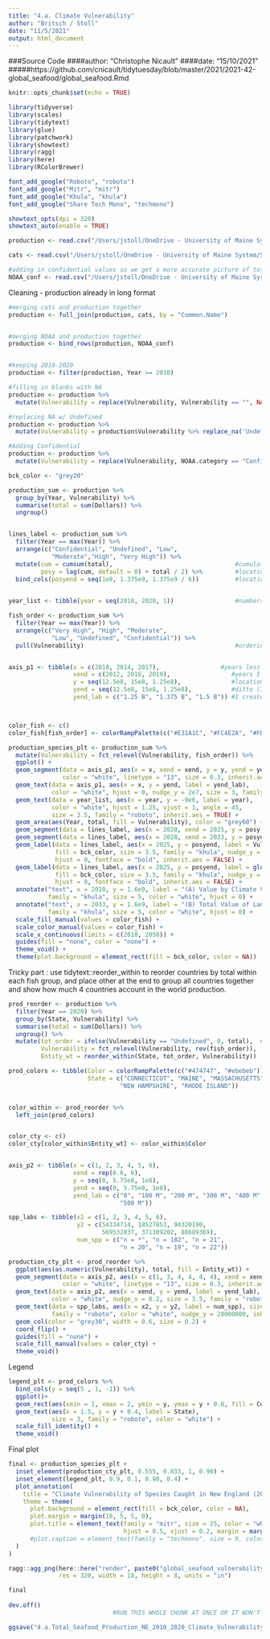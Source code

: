 ```yaml
---
title: "4.a. Climate Vulnerability"
author: "Britsch / Stoll"
date: "11/5/2021"
output: html_document
---
```



###Source Code
####author: "Christophe Nicault"
####date: "15/10/2021"
#####https://github.com/cnicault/tidytuesday/blob/master/2021/2021-42-global_seafood/global_seafood.Rmd


```r
knitr::opts_chunk$set(echo = TRUE)
```

```r

library(tidyverse)
library(scales)
library(tidytext)
library(glue)
library(patchwork)
library(showtext)
library(ragg)
library(here)
library(RColorBrewer)

font_add_google("Roboto", "roboto")                
font_add_google("Mitr", "mitr")
font_add_google("Khula", "khula")
font_add_google("Share Tech Mono", "techmono")

showtext_opts(dpi = 320)
showtext_auto(enable = TRUE)

```

```r

production <- read.csv("/Users/jstoll/OneDrive - University of Maine System/Social_Coasts_Lab/seafood_systems/Data/Processed_Data/ACCSP_Landings_Nonconfidential_Commercial_2007_2020_clean.csv", stringsAsFactors = FALSE)

cats <- read.csv("/Users/jstoll/OneDrive - University of Maine System/Social_Coasts_Lab/seafood_systems/Data/Processed_Data/Species_Categories_Climate_Vulnerability_clean.csv", stringsAsFactors = FALSE)

#adding in confidential values so we get a more accurate picture of total landings for the region
NOAA_conf <- read.csv("/Users/jstoll/OneDrive - University of Maine System/Social_Coasts_Lab/seafood_systems/Data/Processed_Data/NOAA_Landings_Summarized_Confidential_lbs_value_2007_2020_clean.csv", stringsAsFactors = FALSE)


```

Cleaning - production already in long format

```r

#merging cats and production together
production <- full_join(production, cats, by = "Common.Name")


#merging NOAA and production together
production <- bind_rows(production, NOAA_conf)


#keeping 2010-2020
production <- filter(production, Year >= 2010)

#filling in blanks with NA
production <- production %>%
  mutate(Vulnerability = replace(Vulnerability, Vulnerability == "", NA))

#replacing NA w/ Undefined
production <- production %>%
  mutate(Vulnerability = production$Vulnerability %>% replace_na('Undefined'))

#Adding Confidential
production <- production %>%
  mutate(Vulnerability = replace(Vulnerability, NOAA.category == "Confidential", "Confidential"))

```


```r

bck_color <- "grey20"

production_sum <- production %>%
  group_by(Year, Vulnerability) %>%
  summarise(total = sum(Dollars)) %>%
  ungroup()


lines_label <- production_sum %>%
  filter(Year == max(Year)) %>%
  arrange(c("Confidential", "Undefined", "Low", 
            "Moderate","High", "Very High")) %>%
  mutate(cum = cumsum(total),                                  #cumulative value for 2020
         posy = lag(cum, default = 0) + total / 2) %>%         #location of left end of the lines going from graph to labels
  bind_cols(posyend = seq(1e8, 1.375e9, 1.375e9 / 6))          #location of the right end of the lines going from graph to labels          
         

year_list <- tibble(year = seq(2010, 2020, 1))                 #numbers making up the x-axis at the end

fish_order <- production_sum %>%
  filter(Year == max(Year)) %>%
  arrange(c("Very High", "High", "Moderate", 
            "Low", "Undefined", "Confidential")) %>%  
  pull(Vulnerability)                                          #ordering the line graph by total value


axis_p1 <- tibble(x = c(2010, 2014, 2017),                 #years less than the years the values are associated with so they can bee seen. 
                  xend = c(2012, 2016, 2019),                 #years I'm showing in white near the peaks in the graph
                  y = seq(12.5e8, 15e8, 1.25e8),              #locations for those numbers
                  yend = seq(12.5e8, 15e8, 1.25e8),           #ditto (I think?)
                  yend_lab = c("1.25 B", "1.375 B", "1.5 B")) #I created this so we could have simple labels - call this as the "label"    



color_fish <- c()  
color_fish[fish_order] <- colorRampPalette(c("#E31A1C", "#FC4E2A", "#FD8D3C", "#FEB24C", "grey60","grey90"))(6)   #used RColorBrewer ylOrRd palette. use brewer.pal() to get hexes 

production_species_plt <- production_sum %>%
  mutate(Vulnerability = fct_relevel(Vulnerability, fish_order)) %>%          #making NOAA category a factor and reordering it(?)
  ggplot() +
  geom_segment(data = axis_p1, aes(x = x, xend = xend, y = y, yend = yend), 
               color = "white", linetype = "13", size = 0.3, inherit.aes = FALSE) +                                  #size of graph
  geom_text(data = axis_p1, aes(x = x, y = yend, label = yend_lab), 
            color = "white", hjust = 0, nudge_y = 2e7, size = 3, family = "roboto", inherit.aes = FALSE) +           #labels on peaks  
  geom_text(data = year_list, aes(x = year, y = -9e6, label = year), 
            color = "white", hjust = 1.25, vjust = 1, angle = 45,  
            size = 3.5, family = "roboto", inherit.aes = TRUE) +                                                     #new x-axis       
  geom_area(aes(Year, total, fill = Vulnerability), color = "grey60") +                                              #bar graph?
  geom_segment(data = lines_label, aes(x = 2020, xend = 2025, y = posy, yend = posyend, color = Vulnerability)) +    #left-hand lines
  geom_segment(data = lines_label, aes(x = 2028, xend = 2033, y = posyend, yend = posyend, color = Vulnerability)) + #right-hand lines
  geom_label(data = lines_label, aes(x = 2025, y = posyend, label = Vulnerability, color = Vulnerability), 
             fill = bck_color, size = 3.5, family = "khula", nudge_y = 2e7, label.size = 0, 
             hjust = 0, fontface = "bold", inherit.aes = FALSE) +                                                    #spp names near lines
  geom_label(data = lines_label, aes(x = 2025, y = posyend, label = glue("{comma(total)} Dollars"), color = Vulnerability), 
             fill = bck_color, size = 3.5, family = "khula", nudge_y = -3e7, label.size = 0, 
             hjust = 0, fontface = "bold", inherit.aes = FALSE) +                                                    #values near lines
  annotate("text", x = 2010, y = 1.6e9, label = "(A) Value by Climate Vulnerability", 
           family = "khula", size = 5, color = "white", hjust = 0) +                                                 #label
  annotate("text", x = 2033, y = 1.6e9, label = "(B) Total Value of Landings by Climate Vulnerability (2020)", 
           family = "khula", size = 5, color = "white", hjust = 0) +                                                 #label
  scale_fill_manual(values = color_fish) +                                                                          
  scale_color_manual(values = color_fish) +
  scale_x_continuous(limits = c(2010, 2050)) +                                                                       #full size of plot  
  guides(fill = "none", color = "none") +                                         
  theme_void() +                                                                                                     #this and above remove                                                                                                                       built-in lines/axes
  theme(plot.background = element_rect(fill = bck_color, color = NA))                                                #dark-grey background


```

Tricky part : use tidytext::reorder_within to reorder countries by total within each fish group, and place other at the end
to group all countries together and show how much 4 countries account in the world production. 

```r
prod_reorder <- production %>%
  filter(Year == 2020) %>%
  group_by(State, Vulnerability) %>%
  summarise(total = sum(Dollars)) %>%
  ungroup() %>%
  mutate(tot_order = ifelse(Vulnerability == "Undefined", 0, total),  #move other category to the end - not sure if it is relevant here
         Vulnerability = fct_relevel(Vulnerability, rev(fish_order)),  #making NOAA.category a factor and giving it an order (see line 119)
         Entity_wt = reorder_within(State, tot_order, Vulnerability))  #reorder state by total (with other = 0) within NOAA.category groups

prod_colors <- tibble(Color = colorRampPalette(c("#474747", "#ebebeb"))(5),  #selecting colors - took some googling to get right. (#)                                                                                    indicates number of bins
                      State = c("CONNECTICUT", "MAINE", "MASSACHUSETTS", 
                               "NEW HAMPSHIRE", "RHODE ISLAND"))             #names to go with each color


color_within <- prod_reorder %>%
  left_join(prod_colors)                                                     #adding color info to prod_reorder


color_cty <- c() 
color_cty[color_within$Entity_wt] <- color_within$Color                      #not sure about these, but identifying the colors to use


axis_p2 <- tibble(x = c(1, 2, 3, 4, 5, 6),                                  #size of x-axis
                  xend = rep(6.6, 6),                                       #end size
                  y = seq(0, 5.75e8, 1e8),                                  #y-axis
                  yend = seq(0, 5.75e8, 1e8),                               #end of y-axis
                  yend_lab = c("0", "100 M", "200 M", "300 M", "400 M",
                               "500 M"))                                    #simple labels  

spp_labs <- tibble(x2 = c(1, 2, 3, 4, 5, 6),                                #creating the numbers at the end of the bars, and placing them
                   y2 = c(54334714, 18527853, 94320190, 
                          569532837, 371309202, 88689369),                  #placing y based on bar size
                   num_spp = c("n = *", "n = 182", "n = 21",
                               "n = 20", "n = 19", "n = 22"))               #labels 

production_cty_plt <- prod_reorder %>%
  ggplot(aes(as.numeric(Vulnerability), total, fill = Entity_wt)) +                               #plot                       
  geom_segment(data = axis_p2, aes(x = c(1, 3, 4, 4, 4, 4), xend = xend, y = y, yend = yend), 
               color = "white", linetype = "13", size = 0.3, inherit.aes = FALSE) +               #full size
  geom_text(data = axis_p2, aes(x = xend, y = yend, label = yend_lab), 
            color = "white", nudge_x = 0.2, size = 3.5, family = "roboto", inherit.aes = FALSE) + #axis numbering
  geom_text(data = spp_labs, aes(x = x2, y = y2, label = num_spp), size = 3.5,
            family = "roboto", color = "white", nudge_y = 20000000, inherit.aes = FALSE) + 
  geom_col(color = "grey30", width = 0.6, size = 0.2) +                                           #creating columns
  coord_flip() +                                                                                  #rotating
  guides(fill = "none") +                                                                         #removing original background and axis
  scale_fill_manual(values = color_cty) +                                                         #adding in custom color
  theme_void()                                                                                    #removing background (?)

```

Legend

```r

legend_plt <- prod_colors %>%
  bind_cols(y = seq(5 , 1, -1)) %>%                                             #adding column of #s to the color info
  ggplot()+
  geom_rect(aes(xmin = 1, xmax = 2, ymin = y, ymax = y + 0.8, fill = Color)) +  #Size of legend 
  geom_text(aes(x = 1.5, y = y + 0.4, label = State), 
            size = 3, family = "roboto", color = "white") +                     #labeling and text size
  scale_fill_identity() +                                                       #coloring
  theme_void()                                                                  #removing background

```

Final plot

```r

final <- production_species_plt +                                                                     #line graph 
  inset_element(production_cty_plt, 0.555, 0.033, 1, 0.90) +                                          #bar graph and location coords
  inset_element(legend_plt, 0.9, 0.1, 0.98, 0.4) +                                                    #legend and location coords
  plot_annotation(
    title = "Climate Vulnerability of Species Caught in New England (2010-2020)",
    theme = theme(
      plot.background = element_rect(fill = bck_color, color = NA),
      plot.margin = margin(10, 5, 5, 0),
      plot.title = element_text(family = "mitr", size = 25, color = "white", 
                                hjust = 0.5, vjust = 0.2, margin = margin(5, 0, 15, 0)), 
      #plot.caption = element_text(family = "techmono", size = 9, color = "white", hjust = 0.95)     #labels and final sizing
  )
)

ragg::agg_png(here::here("render", paste0("global_seafood_vulnerability", format(Sys.time(), "%Y%m%d_%H%M%S"), ".png")), 
              res = 320, width = 18, height = 8, units = "in")                                       #making png and telling it where to go

final                                                                                                #print final graph
  
dev.off()                                                                                            #render graph (?)
                             #RUN THIS WHOLE CHUNK AT ONCE OR IT WON'T WORK!!!

ggsave("4.a.Total_Seafood_Production_NE_2010_2020_Climate_Vulnerability.pdf", width = 15, height = 9)


```
